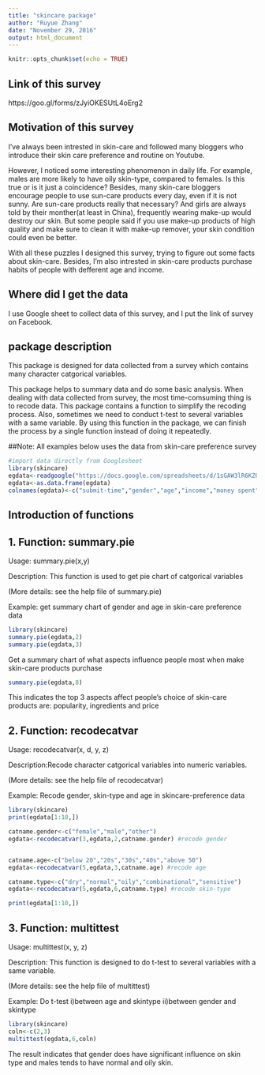 ```yaml
---
title: "skincare package"
author: "Ruyue Zhang"
date: "November 29, 2016"
output: html_document
---
```


```r
knitr::opts_chunk$set(echo = TRUE)
```
## Link of this survey
https://goo.gl/forms/zJyiOKESUtL4oErg2

## Motivation of this survey
I've always been intrested in skin-care and followed many bloggers who introduce their skin care preference and routine on Youtube. 

However, I noticed some interesting phenomenon in daily life. For example, males are more likely to have oily skin-type, compared to females. Is this true or is it just a coincidence? Besides, many skin-care bloggers encourage people to use sun-care products every day, even if it is not sunny. Are sun-care products really that necessary? And girls are always told by their monther(at least in China), frequently wearing make-up would destroy our skin. But some people said if you use make-up products of high quality and make sure to clean it with make-up remover, your skin condition could even be better.

With all these puzzles I designed this survey, trying to figure out some facts about skin-care. Besides, I'm also intrested in skin-care products purchase habits of people with defferent age and income. 

## Where did I get the data
I use Google sheet to collect data of this survey, and I put the link of survey on Facebook.


## package description
This package is designed for data collected from a survey which contains many character catgorical variables.

This package helps to summary data and do some basic analysis. When dealing with data collected from survey, the most time-comsuming thing is to recode data. This package contains a function to simplify the recoding process. Also, sometimes we need to conduct t-test to several variables with a same variable. By using this function in the package, we can finish the process by a single function instead of doing it repeatedly.

##Note: All examples below uses the data from skin-care preference survey

```r
#import data directly from Googlesheet
library(skincare)
egdata<-readgoogle("https://docs.google.com/spreadsheets/d/1sGAW3lR6KZOSsPVkJ40CQqeUQtLku-cgvCf81sY-2Es/edit?usp=sharing")
egdata<-as.data.frame(egdata)
colnames(egdata)<-c("submit-time","gender","age","income","money spent","skin-type","numberofproducts_day", "aspect","suncare_frequency","skincare-frequency","","condition","age_start","time_skincare_day","makeup-fre","")
```

## Introduction of functions
## 1. Function: summary.pie
Usage: summary.pie(x,y)

Description: This function is used to get pie chart of catgorical variables

(More details: see the help file of summary.pie)

Example: get summary chart of gender and age in skin-care preference data

```r
library(skincare)
summary.pie(egdata,2)
summary.pie(egdata,3)
```

Get a summary chart of what aspects influence people most when make skin-care products purchase
```r
summary.pie(egdata,8)
```

This indicates the top 3 aspects affect people's choice of skin-care products are: popularity, ingredients and price

## 2. Function: recodecatvar
Usage: recodecatvar(x, d, y, z)

Description:Recode character catgorical variables into numeric variables.

(More details: see the help file of recodecatvar)

Example: 
Recode gender, skin-type and age in skincare-preference data
```r
library(skincare)
print(egdata[1:10,])

catname.gender<-c("female","male","other")
egdata<-recodecatvar(3,egdata,2,catname.gender) #recode gender


catname.age<-c("below 20","20s","30s","40s","above 50")
egdata<-recodecatvar(5,egdata,3,catname.age) #recode age

catname.type<-c("dry","normal","oily","combinational","sensitive")
egdata<-recodecatvar(5,egdata,6,catname.type) #recode skin-type

print(egdata[1:10,])

```

## 3. Function: multittest
Usage: multittest(x, y, z)

Description: This function is designed to do t-test to several variables with a same variable.

(More details: see the help file of multittest)

Example: 
Do t-test i)between age and skintype
          ii)between gender and skintype
```r
library(skincare)
coln<-c(2,3)
multittest(egdata,6,coln)
```

The result indicates that gender does have significant influence on skin type and males tends to have normal and oily skin.
